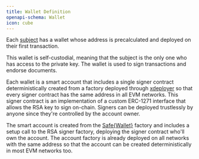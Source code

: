 ```yaml
---
title: Wallet Definition
openapi-schema: Wallet
icon: cube
---
```


Each [subject](../subject/definition) has a wallet whose address is precalculated and deployed on their first transaction.

This wallet is self-custodial, meaning that the subject is the only one who has access to the private key. The wallet is used to sign transactions and endorse documents.

Each wallet is a smart account that includes a single signer contract deterministically created from a factory deployed through [xdeployer](https://github.com/pcaversaccio/xdeployer) so that every signer contract has the same address in all EVM networks. This signer contract is an implementation of a custom ERC-1271 interface that allows the RSA key to sign on-chain. Signers can be deployed trustlessly by anyone since they're controlled by the account owner.

The smart account is created from the [Safe{Wallet}](https://github.com/safe-global/safe-deployments/blob/main/src/assets/v1.4.1) factory and includes a setup call to the RSA signer factory, deploying the signer contract who'll own the account. The account factory is already deployed on all networks with the same address so that the account can be created deterministically in most EVM networks too.
